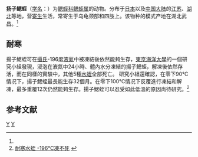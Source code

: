 {{Speciesbox
| taxon = Ozobranchus jantseanus
| image = Ozobranchus jantseanus cropped.jpg
| binomial_authority = (Oka, 1912)<ref name='id10276'>{{cite web| url =http://www.bioinfo.cn/db05/BjdwSpecies.php?action=view&id=10276| title =扬子鳃蛭| work =《中国动物物种编目数据库》| publisher =中国科学院微生物研究所| author =中国科学院动物研究所| accessdate =2009-04-16| deadurl =yes| archiveurl =https://web.archive.org/web/20140126120534/http://www.bioinfo.cn/db05/BjdwSpecies.php?action=view&id=10276| archivedate =2014-01-26}}</ref>
}}

'''扬子鳃蛭'''（[[学名|学名]]：{{lang|la|''Ozobranchus jantseanus''}}）为[[鳃蛭科|鳃蛭科]][[鳃蛭属|鳃蛭属]]的动物。分布于[[日本|日本]]以及[[中国大陆|中国大陆]]的[[江苏|江苏]]、[[湖北|湖北]]等地，营[[寄生|寄生]]生活，常寄生于乌龟颈部和四肢上。该物种的模式产地在湖北武昌。<ref name='id10276'/>

==耐寒==
揚子鰓蛭可在[[攝氏|攝氏]]-196度[[液氮|液氮]]中被凍結後依然能夠生存，[[東京海洋大學|東京海洋大學]]的一個研究小組發現，浸泡在液氮中24小時、體內水分凍結的揚子鰓蛭，解凍後依然存活，而在同樣的實驗中，其他5種[[水蛭|水蛭]]全部死亡。
研究小組還確認，在零下90℃情况下，揚子鰓蛭最長能生存32個月。在零下100℃情况下反覆進行凍結和解凍，最多重覆12次仍然能夠生存。揚子鰓蛭可以忍受如此低溫的原因尚待研究。<ref>[http://finance.sina.com.hk/news/-1-6452731/1.html 耐寒水蛭 -196℃凍不死] {{webarchive|url=https://web.archive.org/web/20140201222122/http://finance.sina.com.hk/news/-1-6452731/1.html |date=2014-02-01 }}</ref>

== 参考文献 ==
{{reflist}}

{{Taxonbar|from=Q5140537}}

[[Category:鳃蛭属|Y]]
[[Category:1912年描述的动物|Y]]